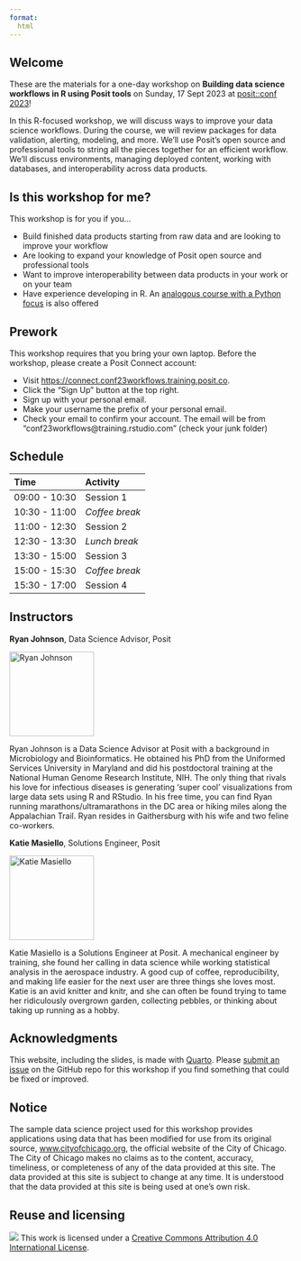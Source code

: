 ```yaml
---
format:
  html
---
```


## Welcome

These are the materials for a one-day workshop on <b>Building data science workflows in R using Posit tools</b> on Sunday, 17 Sept 2023 at [posit::conf 2023](http://pos.it/conf)!

In this R-focused workshop, we will discuss ways to improve your data science workflows. During the course, we will review packages for data validation, alerting, modeling, and more. We’ll use Posit’s open source and professional tools to string all the pieces together for an efficient workflow. We’ll discuss environments, managing deployed content, working with databases, and interoperability across data products.

## Is this workshop for me? 

This workshop is for you if you...

-   Build finished data products starting from raw data and are looking to improve your workflow
-   Are looking to expand your knowledge of Posit open source and professional tools
-   Want to improve interoperability between data products in your work or on your team
-   Have experience developing in R. An [analogous course with a Python focus](https://posit-conf-2023.github.io/ds-workflows-python/) is also offered

## Prework

This workshop requires that you bring your own laptop. Before the workshop, please create a Posit Connect account:

- Visit [https://connect.conf23workflows.training.posit.co](https://connect.conf23workflows.training.posit.co).
- Click the “Sign Up” button at the top right.
- Sign up with your personal email.
- Make your username the prefix of your personal email.
- Check your email to confirm your account. The email will be from “conf23workflows@training.rstudio.com” (check your junk folder)


## Schedule


| Time          | Activity         |
| :------------ | :--------------- |
| 09:00 - 10:30 | Session 1       |
| 10:30 - 11:00 | *Coffee break*   |
| 11:00 - 12:30 | Session 2        |
| 12:30 - 13:30 | *Lunch break*    |
| 13:30 - 15:00 | Session 3   |
| 15:00 - 15:30 | *Coffee break*   |
| 15:30 - 17:00 | Session 4      |


## Instructors

**Ryan Johnson**, Data Science Advisor, Posit

<img src="https://static.rainfocus.com/posit/positconf23/att/1677178604739001JAiJ/attprofile/ryan-johnson_1677178699411001Jhx9.jpeg" alt="Ryan Johnson" width="150" height="150">

Ryan Johnson is a Data Science Advisor at Posit with a background in Microbiology and Bioinformatics. He obtained his PhD from the Uniformed Services University in Maryland and did his postdoctoral training at the National Human Genome Research Institute, NIH. The only thing that rivals his love for infectious diseases is generating 'super cool' visualizations from large data sets using R and RStudio. In his free time, you can find Ryan running marathons/ultramarathons in the DC area or hiking miles along the Appalachian Trail. Ryan resides in Gaithersburg with his wife and two feline co-workers.

**Katie Masiello**, Solutions Engineer, Posit

<img src="https://static.rainfocus.com/posit/positconf23/att/1677178634814001OIcK/attprofile/katie-masiello_1677178747298001qORW.jpeg" alt="Katie Masiello" width="150" height="150">

Katie Masiello is a Solutions Engineer at Posit. A mechanical engineer by training, she found her calling in data science while working statistical analysis in the aerospace industry. A good cup of coffee, reproducibility, and making life easier for the next user are three things she loves most. Katie is an avid knitter and knitr, and she can often be found trying to tame her ridiculously overgrown garden, collecting pebbles, or thinking about taking up running as a hobby.


## Acknowledgments {.appendix}

This website, including the slides, is made with [Quarto](https://quarto.org/). Please [submit an issue](https://github.com/posit-conf-2023/vetiver/issues) on the GitHub repo for this workshop if you find something that could be fixed or improved.

## Notice {.appendix}
The sample data science project used for this workshop provides applications using data that has been modified for use from its original source, [www.cityofchicago.org](https://www.cityofchicago.org), the official website of the City of Chicago. The City of Chicago makes no claims as to the content, accuracy, timeliness, or completeness of any of the data provided at this site. The data provided at this site is subject to change at any time. It is understood that the data provided at this site is being used at one’s own risk.

## Reuse and licensing {.appendix}

![](https://i.creativecommons.org/l/by/4.0/88x31.png) This work is
licensed under a [Creative Commons Attribution 4.0 International
License](https://creativecommons.org/licenses/by/4.0/).